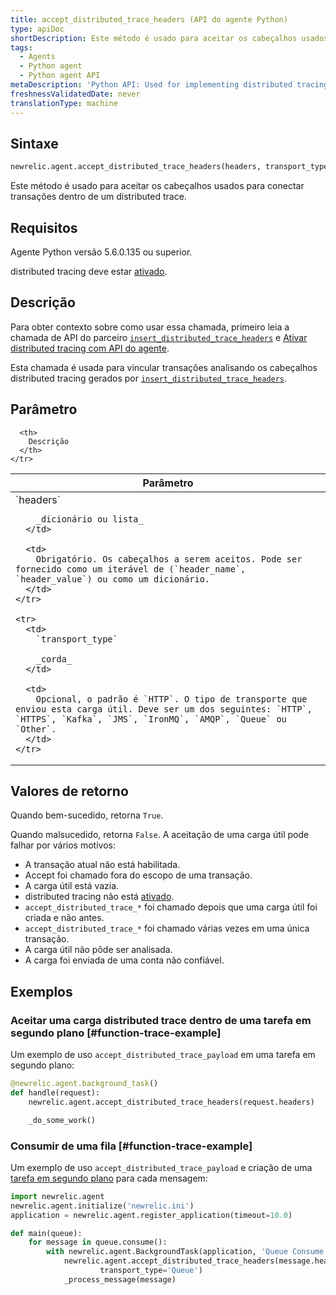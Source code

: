 ```yaml
---
title: accept_distributed_trace_headers (API do agente Python)
type: apiDoc
shortDescription: Este método é usado para aceitar os cabeçalhos usados para conectar transações dentro de um distributed trace.
tags:
  - Agents
  - Python agent
  - Python agent API
metaDescription: 'Python API: Used for implementing distributed tracing.'
freshnessValidatedDate: never
translationType: machine
---
```


## Sintaxe

```py
newrelic.agent.accept_distributed_trace_headers(headers, transport_type='HTTP')
```

Este método é usado para aceitar os cabeçalhos usados para conectar transações dentro de um distributed trace.

## Requisitos

Agente Python versão 5.6.0.135 ou superior.

distributed tracing deve estar [ativado](/docs/enable-distributed-tracing#python).

## Descrição

Para obter contexto sobre como usar essa chamada, primeiro leia a chamada de API do parceiro [`insert_distributed_trace_headers`](/docs/agents/python-agent/python-agent-api/insertdistributedtraceheaders-python-agent-api) e [Ativar distributed tracing com API do agente](/docs/enable-distributed-tracing#agent-apis).

Esta chamada é usada para vincular transações analisando os cabeçalhos distributed tracing gerados por [`insert_distributed_trace_headers`](/docs/agents/python-agent/python-agent-api/insertdistributedtraceheaders-python-agent-api).

## Parâmetro

<table>
  <thead>
    <tr>
      <th width="25%">
        Parâmetro
      </th>

      <th>
        Descrição
      </th>
    </tr>
  </thead>

  <tbody>
    <tr>
      <td>
        `headers`

        _dicionário ou lista_
      </td>

      <td>
        Obrigatório. Os cabeçalhos a serem aceitos. Pode ser fornecido como um iterável de (`header_name`, `header_value`) ou como um dicionário.
      </td>
    </tr>

    <tr>
      <td>
        `transport_type`

        _corda_
      </td>

      <td>
        Opcional, o padrão é `HTTP`. O tipo de transporte que enviou esta carga útil. Deve ser um dos seguintes: `HTTP`, `HTTPS`, `Kafka`, `JMS`, `IronMQ`, `AMQP`, `Queue` ou `Other`.
      </td>
    </tr>
  </tbody>
</table>

## Valores de retorno

Quando bem-sucedido, retorna `True`.

Quando malsucedido, retorna `False`. A aceitação de uma carga útil pode falhar por vários motivos:

* A transação atual não está habilitada.
* Accept foi chamado fora do escopo de uma transação.
* A carga útil está vazia.
* distributed tracing não está [ativado](/docs/enable-distributed-tracing).
* `accept_distributed_trace_*` foi chamado depois que uma carga útil foi criada e não antes.
* `accept_distributed_trace_*` foi chamado várias vezes em uma única transação.
* A carga útil não pôde ser analisada.
* A carga foi enviada de uma conta não confiável.

## Exemplos

### Aceitar uma carga distributed trace dentro de uma tarefa em segundo plano [#function-trace-example]

Um exemplo de uso `accept_distributed_trace_payload` em uma tarefa em segundo plano:

```py
@newrelic.agent.background_task()
def handle(request):
    newrelic.agent.accept_distributed_trace_headers(request.headers)

    _do_some_work()
```

### Consumir de uma fila [#function-trace-example]

Um exemplo de uso `accept_distributed_trace_payload` e criação de uma [tarefa em segundo plano](/docs/agents/python-agent/supported-features/python-background-tasks) para cada mensagem:

```py
import newrelic.agent
newrelic.agent.initialize('newrelic.ini')
application = newrelic.agent.register_application(timeout=10.0)

def main(queue):
    for message in queue.consume():
        with newrelic.agent.BackgroundTask(application, 'Queue Consume'):
            newrelic.agent.accept_distributed_trace_headers(message.headers,
                    transport_type='Queue')
            _process_message(message)
```
